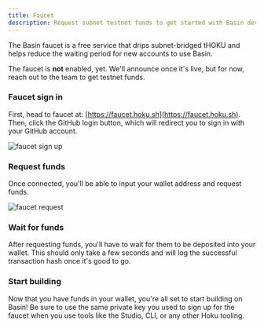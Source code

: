 ```yaml
---
title: Faucet
description: Request subnet testnet funds to get started with Basin development.
---
```



The Basin faucet is a free service that drips subnet-bridged tHOKU and helps reduce the waiting
period for new accounts to use Basin.

<Callout type="info">

The faucet is **not** enabled, yet. We'll announce once it's live, but for now, reach out to the
team to get testnet funds.

</Callout>

<Steps>

### Faucet sign in

First, head to faucet at: [https://faucet.hoku.sh](https://faucet.hoku.sh). Then, click the GitHub
login button, which will redirect you to sign in with your GitHub account.

![faucet sign up](/img/faucet/faucet-signup.png)

### Request funds

Once connected, you'll be able to input your wallet address and request funds.

![faucet request](/img/faucet/faucet-request.png)

### Wait for funds

After requesting funds, you'll have to wait for them to be deposited into your wallet. This should
only take a few seconds and will log the successful transaction hash once it's good to go.

### Start building

Now that you have funds in your wallet, you're all set to start building on Basin! Be sure to use
the same private key you used to sign up for the faucet when you use tools like the Studio, CLI, or
any other Hoku tooling.

</Steps>
